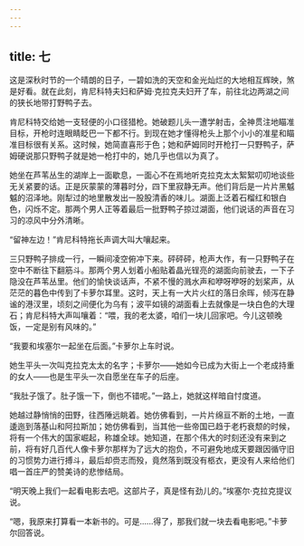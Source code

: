 ```yaml
---
---
---
```

title: 七
---




这是深秋时节的一个晴朗的日子，一碧如洗的天空和金光灿烂的大地相互辉映，煞是好看。就在此刻，肯尼科特夫妇和萨姆·克拉克夫妇开了车，前往北边两湖之间的狭长地带打野鸭子去。

肯尼科特交给她一支轻便的小口径猎枪。她破题儿头一遭学射击，全神贯注地瞄准目标，开枪时连眼睛眨巴一下都不行。到现在她才懂得枪头上那个小小的准星和瞄准目标很有关系。这时候，她简直喜形于色；她和萨姆同时开枪打一只野鸭子，萨姆硬说那只野鸭子就是她一枪打中的，她几乎也信以为真了。

她坐在芦苇丛生的湖岸上一面歇息，一面心不在焉地听克拉克太太絮絮叨叨地谈些无关紧要的话。正是灰蒙蒙的薄暮时分，四下里寂静无声。他们背后是一片片黑魆魆的沼泽地。刚犁过的地里散发出一股股清香的味儿。湖面上泛着石榴红和银白色，闪烁不定。那两个男人正等着最后一批野鸭子掠过湖面，他们说话的声音在习习的凉风中分外清晰。

“留神左边！”肯尼科特拖长声调大叫大嚷起来。

三只野鸭子排成一行，一瞬间凌空俯冲下来。砰砰砰，枪声大作，有一只野鸭子在空中不断往下翻筋斗。那两个男人划着小船贴着晶光锃亮的湖面向前驶去，一下子隐没在芦苇丛里。他们的愉快谈话声，不紧不慢的溅水声和咿呀咿呀的划桨声，从茫茫的暮色中传到了卡萝尔耳里。这时，天上有一大片火红的落日余晖，倾泻在静谧的港汊里，顷刻之间便化为乌有；波平如镜的湖面看上去就像是一块白色的大理石；肯尼科特大声叫嚷着：“喂，我的老太婆，咱们一块儿回家吧。今儿这顿晚饭，一定是别有风味的。”

“我要和埃塞尔一起坐在后面。”卡萝尔上车时说。

她生平头一次叫克拉克太太的名字；卡萝尔——她如今已成为大街上一个老成持重的女人——也是生平头一次自愿坐在车子的后座。

“我肚子饿了。肚子饿一下，倒也不错呢。”一路上，她就这样暗自忖度道。

她越过静悄悄的田野，往西陲远眺着。她仿佛看到，一片片绵亘不断的土地，一直逶迤到落基山和阿拉斯加；她仿佛看到，当其他一些帝国已趋于老朽衰颓的时候，将有一个伟大的国家崛起，称雄全球。她知道，在那个伟大的时刻还没有来到之前，将有好几百代人像卡萝尔那样为了远大的抱负，不可避免地成天要跟因循守旧的习惯势力进行搏斗，最后却赍志而殁，竟然落到既没有柩衣，更没有人来给他们唱一首庄严的赞美诗的悲惨结局。

“明天晚上我们一起看电影去吧。这部片子，真是怪有劲儿的。”埃塞尔·克拉克提议说。

“嗯，我原来打算看一本新书的。可是……得了，那我们就一块去看电影吧。”卡萝尔回答说。